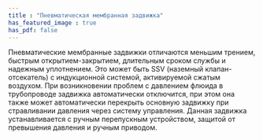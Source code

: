 ```yaml
---
title : "Пневматическая мембранная задвижка"
has_featured_image : true
has_pdf: false
---
```


Пневматические мембранные задвижки отличаются меньшим трением, быстрым открытием-закрытием, длительным сроком службы и надежным уплотнением. Это может быть SSV (наземный клапан-отсекатель) с индукционной системой, активируемой сжатым воздухом. При возникновении проблем с давлением флюида в трубопроводе задвижка автоматически отключится, при этом она также может автоматически перекрыть основную задвижку при стравливании давления через систему управления.  Данная задвижка устанавливается с ручным перепускным устройством, защитой от превышения давления и ручным приводом.